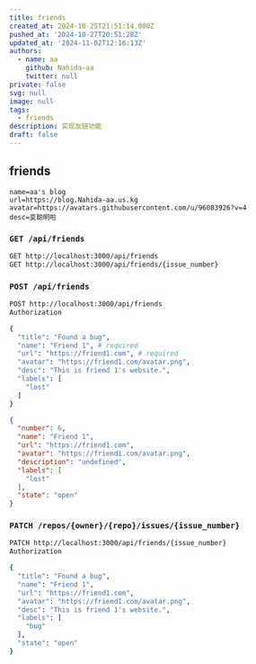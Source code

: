 ```yaml
---
title: friends
created_at: 2024-10-25T21:51:14.000Z
pushed_at: '2024-10-27T20:51:28Z'
updated_at: '2024-11-02T12:16:13Z'
authors:
  - name: aa
    github: Nahida-aa
    twitter: null
private: false
svg: null
image: null
tags:
  - friends
description: 实现友链功能
draft: false
---
```

## friends
```
name=aa's blog
url=https://blog.Nahida-aa.us.kg
avatar=https://avatars.githubusercontent.com/u/96083926?v=4
desc=变聪明啦
```
### `GET /api/friends`
```sh
GET http://localhost:3000/api/friends
GET http://localhost:3000/api/friends/{issue_number}
```
### `POST /api/friends`
```sh
POST http://localhost:3000/api/friends
Authorization

{
  "title": "Found a bug", 
  "name": "Friend 1", # required
  "url": "https://friend1.com", # required
  "avatar": "https://friend1.com/avatar.png",
  "desc": "This is friend 1's website.",
  "labels": [
    "lost" 
  ]
}
```
```json
{
  "number": 6,
  "name": "Friend 1",
  "url": "https://friend1.com",
  "avatar": "https://friend1.com/avatar.png",
  "description": "undefined",
  "labels": [
    "lost"
  ],
  "state": "open"
}
```
### `PATCH /repos/{owner}/{repo}/issues/{issue_number}`
```sh
PATCH http://localhost:3000/api/friends/{issue_number}
Authorization

{
  "title": "Found a bug", 
  "name": "Friend 1",
  "url": "https://friend1.com",
  "avatar": "https://friend1.com/avatar.png",
  "desc": "This is friend 1's website.",
  "labels": [
    "bug"
  ],
  "state": "open"
}
```
